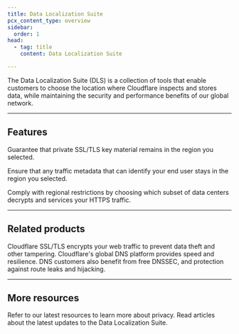 ```yaml
---
title: Data Localization Suite
pcx_content_type: overview
sidebar:
  order: 1
head:
  - tag: title
    content: Data Localization Suite

---
```



<Plan type="ent-add-on" />

The Data Localization Suite (DLS) is a collection of tools that enable customers to choose the location where Cloudflare inspects and stores data, while maintaining the security and performance benefits of our global network.

***

## Features

<Feature header="Key Management" href="/data-localization/key-management/">

Guarantee that private SSL/TLS key material remains in the region you selected.


</Feature>

<Feature header="Customer Metadata Boundary" href="/data-localization/metadata-boundary/">

Ensure that any traffic metadata that can identify your end user stays in the region you selected.


</Feature>

<Feature header="Regional Services" href="/data-localization/regional-services/">

Comply with regional restrictions by choosing which subset of data centers decrypts and services your HTTPS traffic.


</Feature>

***

## Related products

<RelatedProduct header="SSL/TLS" href="/ssl/" product="ssl">
Cloudflare SSL/TLS encrypts your web traffic to prevent data theft and other tampering. 
</RelatedProduct>

<RelatedProduct header="DNS" href="/dns/" product="dns">
Cloudflare's global DNS platform provides speed and resilience. DNS customers also benefit from free DNSSEC, and protection against route leaks and hijacking. 
</RelatedProduct>

***

## More resources

<CardGrid>

<LinkTitleCard title="Resource hub" href="https://www.cloudflare.com/resource-hub/?topic=Privacy" icon="document">
Refer to our latest resources to learn more about privacy.
</LinkTitleCard>

<LinkTitleCard title="Cloudflare blog" href="https://blog.cloudflare.com/tag/data-localization-suite" icon="open-book">
Read articles about the latest updates to the Data Localization Suite. 
</LinkTitleCard>

</CardGrid>
